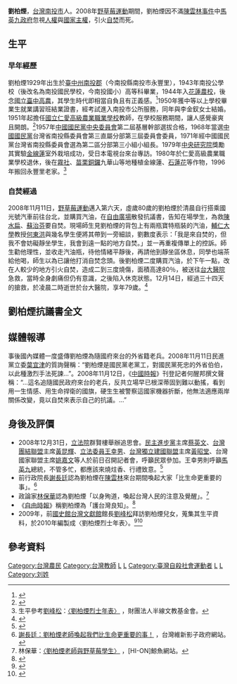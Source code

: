 {{Infobox_Person
| name           = 劉柏煙
|image= <!-- 建議使用自由版權圖像 -->
|box_width= 
| caption        = 
|occupation= 
| job2           = 
| period         = 
|birth_name= 
| other_names    = 
| foreign_names  = 
| english_names  = 
| sex            = 男
|birth_date= {{Birth date|1929|08|20}}
|birth_place= {{TWN-JPN}}[[臺中州|臺中州]][[南投郡|南投郡]][[南投街|南投街]]
|death_date= {{Death date and age|2008|12|14|1929|08|20}}
|death_place= {{TWN}}[[台北市|台北市]][[中正區_(台北市)|中正區]][[台大醫院|台大醫院]]
| nationality    = {{JPN-EMP}}（1929－1945）<br>{{ROC}}（1945－2008）
| residence      = 
|language= 
| height         = 
| weight         = 
| party          = {{KMT}}（1950－2000）<ref>2000年黨員總登記時並未登記，實際上已離開國民黨。參考[[劉峰松|劉峰松]]：[http://www.pasoa.org.tw/liu.htm 〈劉柏煙烈士年表〉] {{Wayback|url=http://www.pasoa.org.tw/liu.htm |date=20150204203019 }}，財團法人半線文教基金會。</ref>
| religion       = 
| spouse         = 劉李金釵
| parents        = 
| relatives      = 二女一子
|education= 南投公學校、台中高農
| past           = [[國立仁愛高級農業職業學校|國立仁愛高級農業職業學校]]教師（1951-1980）
| work           = 
|awards= 
}}

'''劉柏煙'''{{BD|1929年|8月20日|2008年|12月14日||}}，[[台灣|台灣]][[南投市|南投市]]人。2008年[[野草莓運動|野草莓運動]]期間，劉柏煙因不滿[[陳雲林事件|陳雲林事件]]中[[馬英九政府|馬英九政府]]忽視[[人權|人權]]與[[國家主權|國家主權]]，引火[[自焚|自焚]]而死。

==生平==
===早年經歷===
劉柏煙1929年出生於[[臺中州|臺中州]][[南投郡|南投郡]]（今南投縣南投市永豐里），1943年南投公學校（後改名為南投國民學校，今南投國小）高等科畢業，1944年入[[國立花蓮高級農業職業學校|花蓮農校]]，後念[[國立臺中高農|國立臺中高農]]，其學生時代即相當自負且有正義感。<ref>{{cite news|url=http://www.nownews.com/n/2008/11/13/967382|title=命運大不同！自焚的劉柏煙和朱朝亮、江丙坤師出同門|publisher=[[NOWnews|NOWnews]]|date=2008-11-13|language=zh-tw|accessdate=2015-02-04|archive-date=2015-02-04|archive-url=https://web.archive.org/web/20150204231313/http://www.nownews.com/n/2008/11/13/967382|dead-url=no}}</ref>1950年獲中等以上學校畢業生就業講習班結業證書，經考試進入南投市公所服務，同年與李金釵女士結婚。1951年起擔任[[國立仁愛高級農業職業學校|國立仁愛高級農業職業學校]]教師，在學校服務期間，讓人感覺豪爽且開朗。<ref>{{cite news|url=http://www.epochtimes.com/b5/8/11/12/n2326668.htm|title=鄰友談自焚陳情的劉柏煙|publisher=[[大紀元|大紀元]]|date=2008-11-12|language=zh-tw|accessdate=2015-02-04|archive-date=2019-06-08|archive-url=https://web.archive.org/web/20190608055121/http://www.epochtimes.com/b5/8/11/12/n2326668.htm|dead-url=no}}</ref>1957年[[中國國民黨中央委員會|中國國民黨中央委員會]]第二屆基層幹部選拔合格，1968年當選[[中國國民黨|中國國民黨]]台灣省南投縣委員會第三直屬分部第三屆委員會委員，1971年經中國國民黨台灣省南投縣委員會選為第二區分部第三小組小組長。1979年[[中央研究院|中央研究院]]獎勵其實驗[[金線蓮|金線蓮]]室外栽培成功，受日本電視台來台專訪。1980年於仁愛高級農業職業學校退休，後在[[霧社|霧社]]、[[苗栗縣|苗栗]][[銅鑼鄉_(臺灣)|銅鑼]]九華山等地種植金線蓮、[[石蓮花|石蓮花]]等作物，1996年搬回永豐里老家。<ref>生平參考[[劉峰松|劉峰松]]：[http://www.pasoa.org.tw/index-sp2.html 〈劉柏煙烈士年表〉] {{Wayback|url=http://www.pasoa.org.tw/index-sp2.html |date=20150204203019 }}，財團法人半線文教基金會。</ref>

===自焚經過===
2008年11月11日，[[野草莓運動|野草莓運動]]邁入第六天，虛歲80歲的劉柏煙於清晨自行搭乘國光號汽車前往台北，並購買汽油，在[[自由廣場|自由廣場]]散發抗議書，告知在場學生，為救[[陳水扁|陳水扁]]、[[蘇治芬|蘇治芬]]要自焚。現場師生見劉柏煙的背包上有兩瓶寶特瓶裝的汽油，[[輔仁大學|輔仁大學]]教授[[何東洪|何東洪]]與幾名學生便將其帶到一旁細談，劉數度表示：「我是來自焚的，但我不會妨礙靜坐學生，我會到遠一點的地方自焚。」並一再重複傳單上的控訴。師生勸他理性，並收走汽油瓶，待他情緒平靜後，再請他到靜坐區休息，同學也端茶給他喝，師生以為已讓他打消自焚念頭。後劉柏煙二度購買汽油，於下午一點，改在人較少的地方引火自焚，造成二到三度燒傷，面積高達80％，被送往[[台大醫院|台大醫院]]急救，當時全身劇痛但仍有意識，之後陷入休克狀態。12月14日，經過三十四天的搶救，於凌晨二時逝世於台大醫院，享年79歲。<ref>{{cite news|url=http://news.ltn.com.tw/news/focus/paper/257670|title=黨齡58年國民黨員 自焚向馬死諫|publisher=《[[自由時報|自由時報]]》|date=2008-11-12|language=zh-tw|accessdate=2015-02-04|archive-date=2019-06-08|archive-url=https://web.archive.org/web/20190608230025/https://news.ltn.com.tw/news/focus/paper/257670|dead-url=no}}</ref>

==劉柏煙抗議書全文==
{{Cquote|我姓劉名柏煙，今年80歲，民國39年入國民黨，被國民黨欺侮30年，看不慣就退休下來。最近發生這些事情，不曉得總統有什麼感覺，我看，行人在路上拿著小國旗，就被警察抓起來，還把國旗折斷，我看，很多警察打人都沒有事。聽說，民眾被抓起來16個還要判罪，那麼一千多名帶警棍打民眾的警察是不是要記大功。

陳雲林跟總統見面時，用手指著總統說你、你、你，我看，總統很高興的樣子，笑一笑，是不是總統叫你你你，我做國民黨黨員的，看了很慚愧，如果大陸派更上一級的來，總統不就要跪下來了嗎？

我看，你總統這樣做很不公道，最好總統來個大赦，把所有的大事小事化無，這樣比較沒事，還可以表現總統的仁慈之心。<ref>{{cite news|url=http://news.ltn.com.tw/news/focus/paper/257670|title=黨齡58年國民黨員 自焚向馬死諫|publisher=《[[自由時報|自由時報]]》|date=2008-11-12|language=zh-tw}}</ref>||}}

==媒體報導==
事後國內媒體一度盛傳劉柏煙為隨國府來台的外省籍老兵。2008年11月11日民進黨立委[[葉宜津|葉宜津]]的質詢聲稱：“劉柏煙是國民黨老黨工，對國民黨死忠的外省伯伯，以此種激烈手法死諫…”。2008年11月12日，《[[中國時報|中國時報]]》刊登記者何醒邦撰文聲稱：“…這名追隨國民政府來台的老兵，反共立場早已根深蒂固到難以動搖，看到用一生情感、用生命捍衛的國旗，硬生生被警察這國家機器折斷，他無法適應兩岸關係改變，竟以自焚來表示自己的抗議。…”

==身後及評價==
*2008年12月31日，[[立法院|立法院]]群賢樓舉辦追思會。[[民主進步黨|民主進步黨]]主席[[蔡英文|蔡英文]]、[[台灣團結聯盟|台灣團結聯盟]]主席[[黃昆輝|黃昆輝]]、[[立法委員|立法委員]][[王幸男|王幸男]]、[[台灣獨立建國聯盟|台灣獨立建國聯盟]]主席[[黃昭堂|黃昭堂]]、台灣國家聯盟主席[[姚嘉文|姚嘉文]]等人於前日召開記者會，呼籲民眾參加。王幸男則呼籲[[馬英九|馬英九]]總統，不管多忙，都應該來燒炷香、行禮致意。<ref>{{cite news|url=http://news.ltn.com.tw/news/politics/paper/269747|title=劉柏煙自焚死諫 泛綠今追思|publisher=《[[自由時報|自由時報]]》|date=2008-12-31|language=zh-tw|accessdate=2015-02-08|archive-date=2015-02-08|archive-url=https://web.archive.org/web/20150208192943/http://news.ltn.com.tw/news/politics/paper/269747|dead-url=no}}</ref>
*前行政院長[[謝長廷|謝長廷]]認為劉柏煙在[[陳雲林|陳雲林]]來台期間喚起大家「比生命更重要的事」。<ref>[http://www.shadowgov.tw/16430_0_nc.htm?page_no=24 謝長廷：劉柏煙老師喚起我們比生命更重要的事！] {{Wayback|url=http://www.shadowgov.tw/16430_0_nc.htm?page_no=24 |date=20150204205539 }}，台灣維新影子政府網站。</ref>
*政論家[[林保華|林保華]]認為劉柏煙「以身殉道，喚起台灣人民的注意及覺醒」。<ref>林保華：[http://www.hi-on.org.tw/bulletins.jsp?b_ID=86969 〈劉柏煙老師與野草莓學生〉] {{Wayback|url=http://www.hi-on.org.tw/bulletins.jsp?b_ID=86969 |date=20150204203302 }}，[HI-ON]鯨魚網站。</ref>
*《[[自由時報|自由時報]]》稱劉柏煙為「護台灣良知」。<ref>{{cite news|url=http://news.ltn.com.tw/news/focus/paper/270337|title=護台灣良知…死諫 劉柏煙老師…慢走|publisher=《[[自由時報|自由時報]]》|date=2009-01-02|language=zh-tw|accessdate=2015-02-04|archive-date=2018-09-29|archive-url=https://web.archive.org/web/20180929055211/http://news.ltn.com.tw/news/focus/paper/270337|dead-url=no}}</ref>
*2009年，前[[國史館台灣文獻館|國史館台灣文獻館]]館長[[劉峰松|劉峰松]]拜訪劉柏煙兒女，蒐集其生平資料，於2010年編製成〈劉柏煙烈士年表〉。<ref>{{cite news|url=http://news.ltn.com.tw/news/politics/paper/443061|title=陳雲林來台事件／劉柏煙自焚2年 民眾發表紀念文|publisher=《[[自由時報|自由時報]]》|date=2010-11-12|language=zh-tw|accessdate=2015-02-04|archive-date=2019-06-13|archive-url=https://web.archive.org/web/20190613110105/https://news.ltn.com.tw/news/politics/paper/443061|dead-url=no}}</ref><ref>{{cite news|url=http://news.ltn.com.tw/news/politics/paper/452191|title=紀念劉柏煙 家屬︰兩年來中國依舊蠻橫|publisher=《[[自由時報|自由時報]]》|date=2010-12-15|language=zh-tw|accessdate=2015-02-04|archive-date=2019-06-09|archive-url=https://web.archive.org/web/20190609221425/https://news.ltn.com.tw/news/politics/paper/452191|dead-url=no}}</ref>

==參考資料==
{{reflist}}

[[Category:台灣農民|Category:台灣農民]]
[[Category:台灣教師|Category:台灣教師]]
[[Category:前中國國民黨黨員|L]]
[[Category:國立臺中高級農業職業學校校友|L]]
[[Category:臺灣自殺社會運動者|Category:臺灣自殺社會運動者]]
[[Category:臺灣自焚者|L]]
[[Category:南投市人|L]]
[[Category:刘姓|Category:刘姓]]